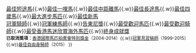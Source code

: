 {{Navbox
|name = 最受香港馬迷欣賞海外馬匹
|title = 歷屆[[冠軍人馬獎#.E6.9C.80.E5.8F.97.E9.A6.99.E6.B8.AF.E9.A6.AC.E8.BF.B7.E6.AC.A3.E8.B3.9E.E6.B5.B7.E5.A4.96.E9.A6.AC.E5.8C.B9|最受香港馬迷欣賞海外馬匹]]
|state = autocollapse
|bodyclass = hlist

|group1 = 2010年代
|list1 =
* 2010/2011 {{SIN}}：[[火箭人 (馬)|火箭人]]
* 2011/2012 {{AUS}}：[[魚子精華]]
* 2012/2013 {{AUS}}：魚子精華
* 2013/2014 {{JPN}}：[[龍王 (馬)|龍王]]
* 2014/2015 {{FRA}}：[[經濟學家 (馬)|經濟學家]]
* 2015/2016 {{JPN}}：[[榮進之光]]
* 2016/2017 {{AUS}}：[[雲絲仙子]]
* 2017/2018 {{AUS}}：[[雲絲仙子]]
* 2018/2019 {{AUS}}：[[雲絲仙子]]

|group2 = 2020年代
|list2 =
* 2019/2020 {{JPN}}：[[杏目]]
* 2020/2021 {{JPN}}：[[杏目]]

|below = [[冠軍人馬獎]]<br>[[Template:香港馬王|香港馬王]]{{.w}}[[Template:香港最佳短途馬|最佳短途馬]]{{.w}}[[Template:香港最佳一哩馬|最佳一哩馬]]{{.w}}[[Template:香港最佳中距離馬|最佳中距離馬]]{{.w}}[[Template:香港最佳長途馬|最佳長途馬]]{{.w}}[[Template:香港最佳四歲馬|最佳四歲馬]]{{.w}}[[Template:香港最大進步馬匹|最大進步馬匹]]{{.w}}[[Template:香港最佳新馬|最佳新馬]]<br>[[Template:香港冠軍騎師|冠軍騎師]]{{.w}}[[Template:香港冠軍練馬師|冠軍練馬師]]{{.w}}[[Template:告東尼獎|告東尼獎]]{{.w}}[[Template:香港最受歡迎馬匹|最受歡迎馬匹]]{{.w}}[[Template:香港最受歡迎騎師|最受歡迎騎師]]{{.w}}[[Template:最受香港馬迷欣賞海外馬匹|最受香港馬迷欣賞海外馬匹]]{{.w}}[[Template:香港冠軍人馬獎終身成就獎|終身成就獎]]<br><small>'''已取消獎項：'''[[Template:香港國際馬匹拍賣會特別獎金|香港國際馬匹拍賣會特別獎金]]（2004-2014）{{.w}}[[Template:香港冠軍見習騎師|冠軍見習騎師]]（1999-2015）{{.w}}[[Template:香港最佳自由身騎師|最佳自由身騎師]]（2015）
}}<noinclude>
[[Category:香港導航模板|{{PAGENAME}}]][[Category:香港體育模板|{{PAGENAME}}]][[Category:香港賽馬模板|{{PAGENAME}}]][[Category:香港賽馬會冠軍人馬獎模板|{{PAGENAME}}]]
</noinclude>